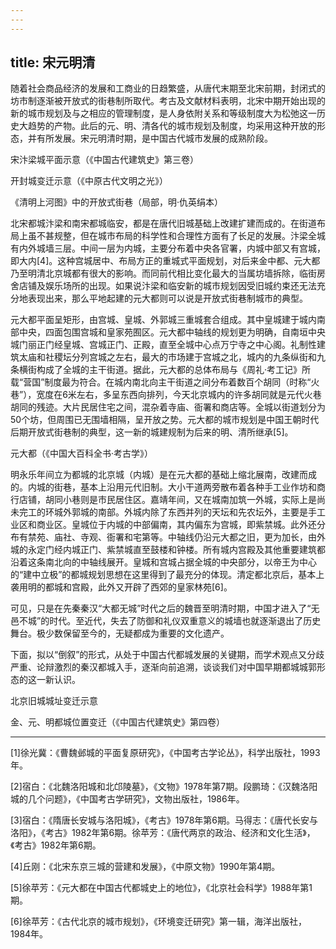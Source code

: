 ```yaml
---
---
---
```

title: 宋元明清
---




随着社会商品经济的发展和工商业的日趋繁盛，从唐代末期至北宋前期，封闭式的坊市制逐渐被开放式的街巷制所取代。考古及文献材料表明，北宋中期开始出现的新的城市规划及与之相应的管理制度，是人身依附关系和等级制度大为松弛这一历史大趋势的产物。此后的元、明、清各代的城市规划及制度，均采用这种开放的形态，并有所发展。宋元明清时期，是中国古代城市发展的成熟阶段。



宋汴梁城平面示意（《中国古代建筑史》第三卷）

开封城变迁示意（《中原古代文明之光》）





《清明上河图》中的开放式街巷（局部，明·仇英绢本）

北宋都城汴梁和南宋都城临安，都是在唐代旧城基础上改建扩建而成的。在街道布局上虽不甚规整，但在城市布局的科学性和合理性方面有了长足的发展。汴梁全城有内外城墙三层。中间一层为内城，主要分布着中央各官署，内城中部又有宫城，即大内[4]。这种宫城居中、布局方正的重城式平面规划，对后来金中都、元大都乃至明清北京城都有很大的影响。而同前代相比变化最大的当属坊墙拆除，临街房舍店铺及娱乐场所的出现。如果说汴梁和临安新的城市规划因受旧城约束还无法充分地表现出来，那么平地起建的元大都则可以说是开放式街巷制城市的典型。

元大都平面呈矩形，由宫城、皇城、外郭城三重城套合组成。其中皇城建于城内南部中央，四面包围宫城和皇家苑囿区。元大都中轴线的规划更为明确，自南垣中央城门丽正门经皇城、宫城正门、正殿，直至全城中心点万宁寺之中心阁。礼制性建筑太庙和社稷坛分列宫城之左右，最大的市场建于宫城之北，城内的九条纵街和九条横街构成了全城的主干街道。据此，元大都的总体布局与《周礼·考工记》所载“营国”制度最为符合。在城内南北向主干街道之间分布着数百个胡同（时称“火巷”），宽度在6米左右，多呈东西向排列，今天北京城内的许多胡同就是元代火巷胡同的残迹。大片民居住宅之间，混杂着寺庙、衙署和商店等。全城以街道划分为50个坊，但周围已无围墙相隔，呈开放之势。元大都的城市规划是中国王朝时代后期开放式街巷制的典型，这一新的城建规制为后来的明、清所继承[5]。

元大都（《中国大百科全书·考古学》）



明永乐年间立为都城的北京城（内城）是在元大都的基础上缩北展南，改建而成的。内城的街巷，基本上沿用元代旧制。大小干道两旁散布着各种手工业作坊和商行店铺，胡同小巷则是市民居住区。嘉靖年间，又在城南加筑一外城，实际上是尚未完工的环城外郭城的南部。外城内除了东西并列的天坛和先农坛外，主要是手工业区和商业区。皇城位于内城的中部偏南，其内偏东为宫城，即紫禁城。此外还分布有禁苑、庙社、寺观、衙署和宅第等。中轴线仍沿元大都之旧，更为加长，由外城的永定门经内城正门、紫禁城直至鼓楼和钟楼。所有城内宫殿及其他重要建筑都沿着这条南北向的中轴线展开。皇城和宫城占据全城的中央部分，以帝王为中心的“建中立极”的都城规划思想在这里得到了最充分的体现。清定都北京后，基本上袭用明的都城和宫殿，此外又开辟了西郊的皇家林苑[6]。

可见，只是在先秦秦汉“大都无城”时代之后的魏晋至明清时期，中国才进入了“无邑不城”的时代。至近代，失去了防御和礼仪双重意义的城墙也就逐渐退出了历史舞台。极少数保留至今的，无疑都成为重要的文化遗产。

下面，拟以“倒叙”的形式，从处于中国古代都城发展的关键期，而学术观点又分歧严重、论辩激烈的秦汉都城入手，逐渐向前追溯，谈谈我们对中国早期都城城郭形态的这一新认识。

北京旧城城址变迁示意





金、元、明都城位置变迁（《中国古代建筑史》第四卷）



* * *



[1]徐光冀：《曹魏邺城的平面复原研究》，《中国考古学论丛》，科学出版社，1993年。

[2]宿白：《北魏洛阳城和北邙陵墓》，《文物》1978年第7期。段鹏琦：《汉魏洛阳城的几个问题》，《中国考古学研究》，文物出版社，1986年。

[3]宿白：《隋唐长安城与洛阳城》，《考古》1978年第6期。马得志：《唐代长安与洛阳》，《考古》1982年第6期。徐苹芳：《唐代两京的政治、经济和文化生活》，《考古》1982年第6期。

[4]丘刚：《北宋东京三城的营建和发展》，《中原文物》1990年第4期。

[5]徐苹芳：《元大都在中国古代都城史上的地位》，《北京社会科学》1988年第1期。

[6]徐苹芳：《古代北京的城市规划》，《环境变迁研究》第一辑，海洋出版社，1984年。